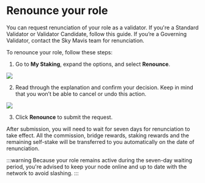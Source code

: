 
# Renounce your role
You can request renunciation of your role as a validator. If you're a Standard Validator or Validator Candidate, follow this guide. If you’re a Governing Validator, contact the Sky Mavis team for renunciation.

To renounce your role, follow these steps:
1. Go to **My Staking**, expand the options, and select **Renounce**.

<img src={renounceStepOne} width={480} />

2. Read through the explanation and confirm your decision. Keep in mind that you won’t be able to cancel or undo this action.

<img src={renounceStepTwo} width={560} />

3. Click **Renounce** to submit the request.

After submission, you will need to wait for seven days for renunciation to take effect. All the commission, bridge rewards, staking rewards and the remaining self-stake will be transferred to you automatically on the date of renunciation.

:::warning
Because your role remains active during the seven-day waiting period, you're advised to keep your node online and up to date with the network to avoid slashing.
:::